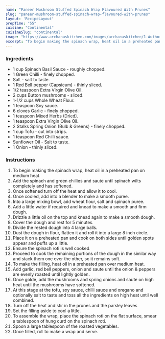 ---
name: "Paneer Mushroom Stuffed Spinach Wrap Flavoured With Prunes"
slug: "paneer-mushroom-stuffed-spinach-wrap-flavoured-with-prunes"
layout: 'RecipeLayout'
prepTime: "55"
cuisine: "Continental"
cuisineSlug: "continental"
image: "https://www.archanaskitchen.com/images/archanaskitchen/1-Author/sibyl_sunitha/Prunes_Spread_with_Crumbled_Paneer__Mushroom_Spinach_Wrap_Recipe.jpg"
excerpt: "To begin making the spinach wrap, heat oil in a preheated pan on medium heat"
---

### Ingredients

- 1 cup Spinach Basil Sauce - roughly chopped.
- 1 Green Chilli - finely chopped.
- Salt - salt to taste.
- 1 Red Bell pepper (Capsicum) - thinly sliced.
- 1/2 teaspoon Extra Virgin Olive Oil.
- 2 cups Button mushrooms - sliced.
- 1-1/2 cups Whole Wheat Flour.
- 1 teaspoon Soy sauce.
- 6 cloves Garlic - finely chopped.
- 1 teaspoon Mixed Herbs (Dried).
- 1 teaspoon Extra Virgin Olive Oil.
- 2 Stalks Spring Onion (Bulb & Greens) - finely chopped.
- 1 cup Tofu - cut into strips.
- 1 teaspoon Red Chilli sauce.
- Sunflower Oil - Salt to taste.
- 1 Onion - thinly sliced.

### Instructions

1. To begin making the spinach wrap, heat oil in a preheated pan on medium heat.
1. Add the spinach and green chillies and saute until spinach wilts completely and has softened.
1. Once softened turn off the heat and allow it to cool.
1. Once cooled, add into a blender to make a smooth puree.
1. Into a large mixing bowl, add wheat flour, salt and spinach puree.
1. Add a little water if required and knead to make a smooth and firm dough.
1. Drizzle a little oil on the top and knead again to make a smooth dough.
1. Cover the dough and rest for 5 minutes.
1. Divide the rested dough into 4 large balls.
1. Dust the dough in flour, flatten it and roll it into a large 8 inch circle.
1. Place it on a preheated pan and cook on both sides until golden spots appear and puffs up a little.
1. Ensure the spinach roti is well cooked.
1. Proceed to cook the remaining portions of the dough in the similar way and stack them one over the other, so it remains soft.
1. To make the filling, heat oil in a preheated pan over medium heat.
1. Add garlic, red bell peppers, onion and saute until the onion & peppers are evenly roasted until lightly golden.
1. Once golde, add the mushrooms and spring onions and saute on high heat until the mushrooms have softened.
1.  At this stage at the tofu, soy sauce, chilli sauce and oregano and optionally salt to taste and toss all the ingredients on high heat until well combined.
1. Turn off the heat and stir in the prunes and the parsley leaves.
1. Set the filling aside to cool a little.
1. To assemble the wrap, place the spinach roti on the flat surface, smear a tablespoon of hung curd on the spinach roti.
1. Spoon a large tablespoon of the roasted vegetables.
1. Once filled, roll to make a wrap and serve.
